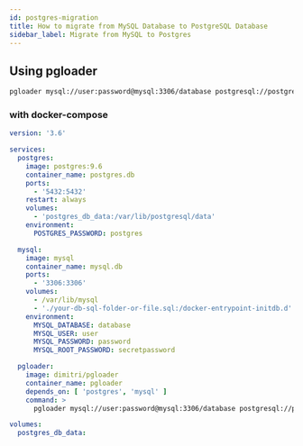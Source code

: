 ```yaml
---
id: postgres-migration
title: How to migrate from MySQL Database to PostgreSQL Database
sidebar_label: Migrate from MySQL to Postgres
---
```


## Using pgloader

```bash
pgloader mysql://user:password@mysql:3306/database postgresql://postgres:root@postgres:5432/postgres
```

### with docker-compose

```yaml
version: '3.6'

services:
  postgres:
    image: postgres:9.6
    container_name: postgres.db
    ports:
      - '5432:5432'
    restart: always
    volumes:
      - 'postgres_db_data:/var/lib/postgresql/data'
    environment:
      POSTGRES_PASSWORD: postgres

  mysql:
    image: mysql
    container_name: mysql.db
    ports:
      - '3306:3306'
    volumes:
      - /var/lib/mysql
      - './your-db-sql-folder-or-file.sql:/docker-entrypoint-initdb.d'
    environment:
      MYSQL_DATABASE: database
      MYSQL_USER: user
      MYSQL_PASSWORD: password
      MYSQL_ROOT_PASSWORD: secretpassword

  pgloader:
    image: dimitri/pgloader
    container_name: pgloader
    depends_on: [ 'postgres', 'mysql' ]
    command: >
      pgloader mysql://user:password@mysql:3306/database postgresql://postgres:root@postgres:5432/postgres 

volumes:
  postgres_db_data:
```